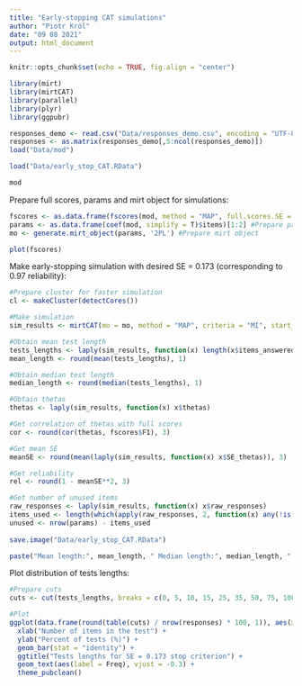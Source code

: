 ```yaml
---
title: "Early-stopping CAT simulations"
author: "Piotr Król"
date: "09 08 2021"
output: html_document
---
```


```r
knitr::opts_chunk$set(echo = TRUE, fig.align = "center")
```

```r
library(mirt)
library(mirtCAT)
library(parallel)
library(plyr)
library(ggpubr)
```

```r
responses_demo <- read.csv("Data/responses_demo.csv", encoding = "UTF-8")
responses <- as.matrix(responses_demo[,5:ncol(responses_demo)])
load("Data/mod")
```

```r
load("Data/early_stop_CAT.RData")
```

```r
mod
```
Prepare full scores, params and mirt object for simulations:

```r
fscores <- as.data.frame(fscores(mod, method = "MAP", full.scores.SE = T)) #Obtain full scores
params <- as.data.frame(coef(mod, simplify = T)$items)[1:2] #Prepare params
mo <- generate.mirt_object(params, '2PL') #Prepare mirt object
```

```r
plot(fscores)
```

Make early-stopping simulation with desired SE = 0.173 (corresponding to 0.97 reliability):

```r
#Prepare cluster for faster simulation
cl <- makeCluster(detectCores())

#Make simulation
sim_results <- mirtCAT(mo = mo, method = "MAP", criteria = "MI", start_item = "MI", local_pattern = responses, cl = cl, design = list(min_SEM = 0.173))

#Obtain mean test length
tests_lengths <- laply(sim_results, function(x) length(x$items_answered))
mean_length <- round(mean(tests_lengths), 1)

#Obtain median test length
median_length <- round(median(tests_lengths), 1)

#Obtain thetas
thetas <- laply(sim_results, function(x) x$thetas)

#Get correlation of thetas with full scores
cor <- round(cor(thetas, fscores$F1), 3)

#Get mean SE
meanSE <- round(mean(laply(sim_results, function(x) x$SE_thetas)), 3)

#Get reliability
rel <- round(1 - meanSE**2, 3)

#Get number of unused items
raw_responses <- laply(sim_results, function(x) x$raw_responses)
items_used <- length(which(apply(raw_responses, 2, function(x) any(!is.na(x)))))
unused <- nrow(params) - items_used
  
save.image("Data/early_stop_CAT.RData")
```

```r
paste("Mean length:", mean_length, " Median length:", median_length, " Correlation:", cor, " Mean SE:", meanSE, " Reliability:", rel, " Unused:", unused)
```

Plot distribution of tests lengths:

```r
#Prepare cuts
cuts <- cut(tests_lengths, breaks = c(0, 5, 10, 15, 25, 35, 50, 75, 100, 150, 200, 669, 670), labels = c("1 - 5", "6 - 10", "11 - 15", "16 - 25", "26 - 35", "36 - 50", "51 - 75", "76 - 100", "101 - 150", "151 - 200", "201 - 669", "670"))

#Plot
ggplot(data.frame(round(table(cuts) / nrow(responses) * 100, 1)), aes(x = cuts, y = Freq)) +
  xlab("Number of items in the test") +
  ylab("Percent of tests (%)") +
  geom_bar(stat = "identity") +
  ggtitle("Tests lengths for SE = 0.173 stop criterion") +
  geom_text(aes(label = Freq), vjust = -0.3) + 
  theme_pubclean() 
```

